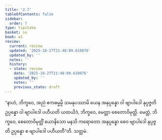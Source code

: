 ```yaml
---
title: '2.7'
tableOfContents: false
sidebar:
  order: 7
type: tipitaka
basket: su
book: a1
review:
  current: review
  updated: '2025-10-27T21:48:09.610076'
  updated_by: ''
  notes: ''
  history:
  - state: review
    date: '2025-10-27T21:48:09.610076'
    updated_by: ''
    notes: ''
    previous_state: draft
---
```



<ReviewStatus review={frontmatter.review} showDetails={true} />

<HypothesisAnnotation frontmatter={frontmatter} />

<DynamicBreadcrumb />

<Division number="17" book="a1" e="ch" v="15" p="3">

<Paragraph number="36" book="a1">
“နာဟံ, ဘိက္ခဝေ, အညံ ဧကဓမ္မမ္ပိ သမနုပဿာမိ ယေန အနုပ္ပန္နော ဝါ ဗျာပါဒေါ နုပ္ပဇ္ဇတိ ဥပ္ပန္နော ဝါ ဗျာပါဒေါ ပဟီယတိ ယထယိဒံ, ဘိက္ခဝေ, မေတ္တာ စေတောဝိမုတ္တိ. မေတ္တံ, ဘိက္ခဝေ, စေတောဝိမုတ္တိံ ယောနိသော မနသိ ကရောတော အနုပ္ပန္နော စေဝ ဗျာပါဒေါ နုပ္ပဇ္ဇတိ ဥပ္ပန္နော စ ဗျာပါဒေါ ပဟီယတီ”တိ.

</Paragraph>
</Division>

<Paragraph number="37" type="center" book="a1">
သတ္တမံ.
</Paragraph>